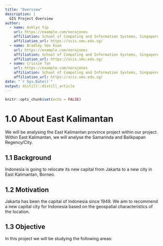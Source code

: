 ```yaml
---
title: "Overview"
description: |
  GIS Project Overview
author:
  - name: Ashlyn Yip 
    url: https://example.com/norajones
    affiliation: School of Computing and Information Systems, Singapore Management University
    affiliation_url: https://scis.smu.edu.sg/
  - name: Bradley Yeo Kian 
    url: https://example.com/norajones
    affiliation: School of Computing and Information Systems, Singapore Management University
    affiliation_url: https://scis.smu.edu.sg/
  - name: Crissie Tan 
    url: https://example.com/norajones
    affiliation: School of Computing and Information Systems, Singapore Management University
    affiliation_url: https://scis.smu.edu.sg/
date: "`r Sys.Date()`"
output: distill::distill_article
---
```


```r
knitr::opts_chunk$set(echo = FALSE)
```

# 1.0 About East Kalimantan
We will be analysing the East Kalimantan province project within our project. Within East Kalimantan, we will analyse the Samarinda and Balikpapan Regency/City.

## 1.1 Background

Indonesia is going to relocate its new capital from Jakarta to a new city in East Kalimantan, Borneo.

## 1.2 Motivation 
Jakarta has been the capital of Indonesia since 1949. We aim to recommend a new capital city for Indonesia based on the geospatial characteristics of the location.


## 1.3 Objective
In this project we will be studying the following areas:



